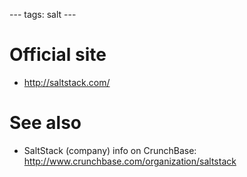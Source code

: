 ---
tags: salt
---
= Official site =

* http://saltstack.com/

= See also =

* SaltStack (company) info on CrunchBase: http://www.crunchbase.com/organization/saltstack
